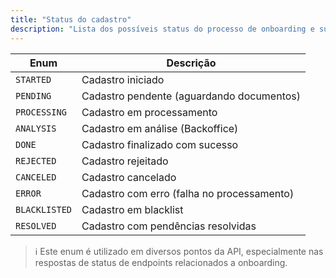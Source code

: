 ```yaml
---
title: "Status do cadastro"
description: "Lista dos possíveis status do processo de onboarding e suas descrições."
---
```


| **Enum**      | **Descrição**                              |
| ------------- | ------------------------------------------ |
| `STARTED`     | Cadastro iniciado                          |
| `PENDING`     | Cadastro pendente (aguardando documentos)  |
| `PROCESSING`  | Cadastro em processamento                  |
| `ANALYSIS`    | Cadastro em análise (Backoffice)           |
| `DONE`        | Cadastro finalizado com sucesso            |
| `REJECTED`    | Cadastro rejeitado                         |
| `CANCELED`    | Cadastro cancelado                         |
| `ERROR`       | Cadastro com erro (falha no processamento) |
| `BLACKLISTED` | Cadastro em blacklist                      |
| `RESOLVED`    | Cadastro com pendências resolvidas         |

> ℹ️ Este enum é utilizado em diversos pontos da API, especialmente nas respostas de status de endpoints relacionados a onboarding.